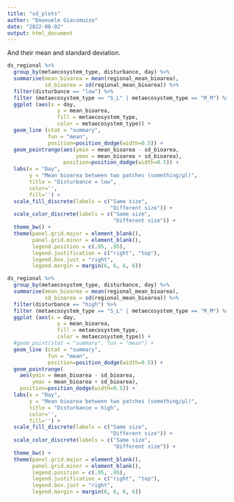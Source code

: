 ```yaml
---
title: "sd_plots"
author: "Emanuele Giacomuzzo"
date: "2022-08-02"
output: html_document
---
```


And their mean and standard deviation.

```r

ds_regional %>%
  group_by(metaecosystem_type, disturbance, day) %>%
  summarise(mean_bioarea = mean(regional_mean_bioarea), 
            sd_bioarea = sd(regional_mean_bioarea)) %>%
  filter(disturbance == "low") %>%
  filter (metaecosystem_type == "S_L" | metaecosystem_type == "M_M") %>%
  ggplot (aes(x = day,
                y = mean_bioarea,
                fill = metaecosystem_type,
                color = metaecosystem_type)) +
  geom_line (stat = "summary", 
             fun = "mean", 
             position=position_dodge(width=0.5)) +
  geom_pointrange(aes(ymin = mean_bioarea - sd_bioarea, 
                      ymax = mean_bioarea + sd_bioarea),
                  position=position_dodge(width=0.5)) +
  labs(x = "Day", 
       y = "Mean bioarea between two patches (something/µl)",
       title = "Disturbance = low",
       color='', 
       fill='') +
  scale_fill_discrete(labels = c("Same size", 
                                 "Different size")) +
  scale_color_discrete(labels = c("Same size", 
                                  "Different size")) +
  theme_bw() +
  theme(panel.grid.major = element_blank(), 
        panel.grid.minor = element_blank(),
        legend.position = c(.95, .95),
        legend.justification = c("right", "top"),
        legend.box.just = "right",
        legend.margin = margin(6, 6, 6, 6))

ds_regional %>%
  group_by(metaecosystem_type, disturbance, day) %>%
  summarise(mean_bioarea = mean(regional_mean_bioarea), 
            sd_bioarea = sd(regional_mean_bioarea)) %>%
  filter(disturbance == "high") %>%
  filter (metaecosystem_type == "S_L" | metaecosystem_type == "M_M") %>%
  ggplot (aes(x = day,
                y = mean_bioarea,
                fill = metaecosystem_type,
                color = metaecosystem_type)) +
  #geom_point(stat = "summary", fun = "mean") +
  geom_line (stat = "summary", 
             fun = "mean", 
             position=position_dodge(width=0.5)) +
  geom_pointrange(
    aes(ymin = mean_bioarea - sd_bioarea, 
        ymax = mean_bioarea + sd_bioarea),
    position=position_dodge(width=0.5)) +
  labs(x = "Day", 
       y = "Mean bioarea between two patches (something/µl)",
       title = "Disturbance = high",
       color='', 
       fill='') +
  scale_fill_discrete(labels = c("Same size", 
                                 "Different size")) +
  scale_color_discrete(labels = c("Same size", 
                                  "Different size")) +
  theme_bw() +
  theme(panel.grid.major = element_blank(), 
        panel.grid.minor = element_blank(),
        legend.position = c(.95, .95),
        legend.justification = c("right", "top"),
        legend.box.just = "right",
        legend.margin = margin(6, 6, 6, 6))
```